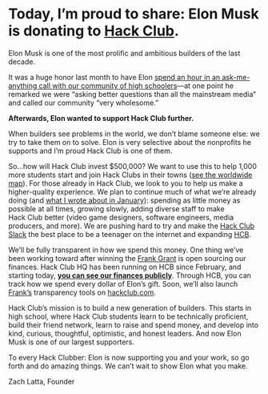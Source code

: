 
# Today, I’m proud to share: Elon&nbsp;Musk is donating <Amount amount="$500,000" /> to&nbsp;[Hack&nbsp;Club](https://hackclub.com).

Elon Musk is one of the most prolific and ambitious builders of the last decade.

It was a huge honor last month to have Elon [spend an hour in an ask-me-anything call with our community of high schoolers](https://youtu.be/riru9OzScwk)—at one point he remarked we were “asking better questions than all the mainstream media” and called our community “very wholesome.”

**Afterwards, Elon wanted to support Hack&nbsp;Club further.**

When builders see problems in the world, we don’t blame someone else: we try to take them on to solve. Elon is very selective about the nonprofits he supports and I’m proud Hack&nbsp;Club is one of them.

So…how will Hack&nbsp;Club invest $500,000? We want to use this to help 1,000 more students start and join Hack Clubs in their towns ([see the worldwide map](https://hackclub.com/map/)). For those already in Hack&nbsp;Club, we look to you to help us make a higher-quality experience. We plan to continue much of what we’re already doing (and [what I wrote about in January](https://zachinto2020.wordpress.com/2019/12/31/as-midnight-approaches/)): spending as little money as possible at all times, growing slowly, adding diverse staff to make Hack&nbsp;Club better (video game designers, software engineers, media producers, and more). We are pushing hard to try and make the [Hack&nbsp;Club Slack](https://hackclub.com/) the best place to be a teenager on the internet and expanding [HCB](https://hackclub.com/fiscal-sponsorship/).

We’ll be fully transparent in how we spend this money. One thing we’ve been working toward after winning the [Frank Grant](https://grant.frank.ly/) is open sourcing our finances. Hack&nbsp;Club HQ has been running on HCB since February, and starting today, [**you can see our finances publicly**](https://hcb.hackclub.com/hq). Through HCB, you can track how we spend every dollar of Elon’s gift. Soon, we’ll also launch [Frank’s](https://frank.ly/) transparency tools on [hackclub.com](https://hackclub.com/).

Hack&nbsp;Club’s mission is to build a new generation of builders. This starts in high school, where Hack&nbsp;Club students learn to be technically proficient, build their friend network, learn to raise and spend money, and develop into kind, curious, thoughtful, optimistic, and honest leaders. And now Elon Musk is one of our largest supporters.

To every Hack Clubber: Elon is now supporting you and your work, so go forth and do amazing things. We can’t wait to show Elon what you make.

<Signature fname="Zach" lname="Latta" />

Zach Latta, Founder
